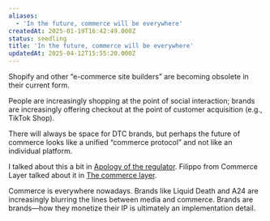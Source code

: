 ```yaml
---
aliases:
  - 'In the future, commerce will be everywhere'
createdAt: 2025-01-19T16:42:49.000Z
status: seedling
title: 'In the future, commerce will be everywhere'
updatedAt: 2025-04-12T15:55:20.000Z
---
```

Shopify and other “e-commerce site builders” are becoming obsolete in their current form.

People are increasingly shopping at the point of social interaction; brands are increasingly offering checkout at the point of customer acquisition (e.g., TikTok Shop).

There will always be space for DTC brands, but perhaps the future of commerce looks like a unified “commerce protocol” and not like an individual platform.

I talked about this a bit in [Apology of the regulator](https://nebulab.com/newsletter/apology-of-the-regulator). Filippo from Commerce Layer talked about it in [The commerce layer](https://commercefordevs.org/the-commerce-layer/).

Commerce is everywhere nowadays. Brands like Liquid Death and A24 are increasingly blurring the lines between media and commerce. Brands are brands—how they monetize their IP is ultimately an implementation detail.
